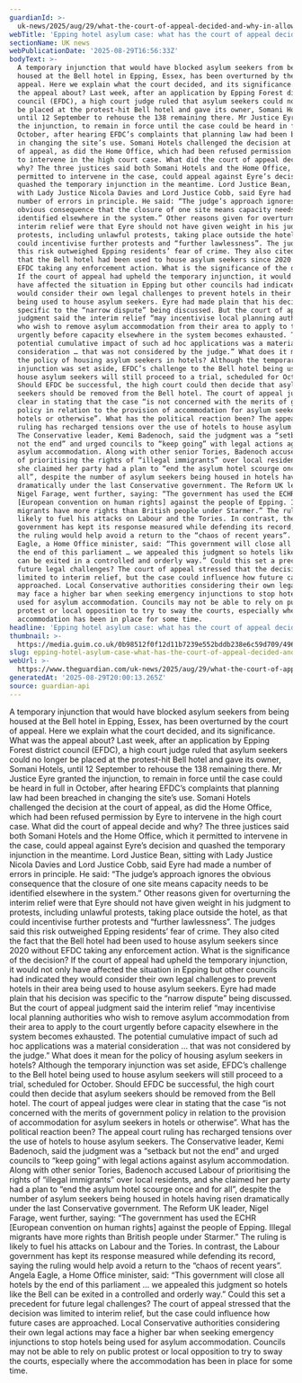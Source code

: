 ```yaml
---
guardianId: >-
  uk-news/2025/aug/29/what-the-court-of-appeal-decided-and-why-in-allowing-asylum-seekers-to-remain-at-epping-hotel
webTitle: 'Epping hotel asylum case: what has the court of appeal decided and why?'
sectionName: UK news
webPublicationDate: '2025-08-29T16:56:33Z'
bodyText: >-
  A temporary injunction that would have blocked asylum seekers from being
  housed at the Bell hotel in Epping, Essex, has been overturned by the court of
  appeal. Here we explain what the court decided, and its significance. What was
  the appeal about? Last week, after an application by Epping Forest district
  council (EFDC), a high court judge ruled that asylum seekers could no longer
  be placed at the protest-hit Bell hotel and gave its owner, Somani Hotels,
  until 12 September to rehouse the 138 remaining there. Mr Justice Eyre granted
  the injunction, to remain in force until the case could be heard in full in
  October, after hearing EFDC’s complaints that planning law had been breached
  in changing the site’s use. Somani Hotels challenged the decision at the court
  of appeal, as did the Home Office, which had been refused permission by Eyre
  to intervene in the high court case. What did the court of appeal decide and
  why? The three justices said both Somani Hotels and the Home Office, which it
  permitted to intervene in the case, could appeal against Eyre’s decision and
  quashed the temporary injunction in the meantime. Lord Justice Bean, sitting
  with Lady Justice Nicola Davies and Lord Justice Cobb, said Eyre had made a
  number of errors in principle. He said: “The judge’s approach ignores the
  obvious consequence that the closure of one site means capacity needs to be
  identified elsewhere in the system.” Other reasons given for overturning the
  interim relief were that Eyre should not have given weight in his judgment to
  protests, including unlawful protests, taking place outside the hotel, as that
  could incentivise further protests and “further lawlessness”. The judges said
  this risk outweighed Epping residents’ fear of crime. They also cited the fact
  that the Bell hotel had been used to house asylum seekers since 2020 without
  EFDC taking any enforcement action. What is the significance of the decision?
  If the court of appeal had upheld the temporary injunction, it would not only
  have affected the situation in Epping but other councils had indicated they
  would consider their own legal challenges to prevent hotels in their area
  being used to house asylum seekers. Eyre had made plain that his decision was
  specific to the “narrow dispute” being discussed. But the court of appeal
  judgment said the interim relief “may incentivise local planning authorities
  who wish to remove asylum accommodation from their area to apply to the court
  urgently before capacity elsewhere in the system becomes exhausted. The
  potential cumulative impact of such ad hoc applications was a material
  consideration … that was not considered by the judge.” What does it mean for
  the policy of housing asylum seekers in hotels? Although the temporary
  injunction was set aside, EFDC’s challenge to the Bell hotel being used to
  house asylum seekers will still proceed to a trial, scheduled for October.
  Should EFDC be successful, the high court could then decide that asylum
  seekers should be removed from the Bell hotel. The court of appeal judges were
  clear in stating that the case “is not concerned with the merits of government
  policy in relation to the provision of accommodation for asylum seekers in
  hotels or otherwise”. What has the political reaction been? The appeal court
  ruling has recharged tensions over the use of hotels to house asylum seekers.
  The Conservative leader, Kemi Badenoch, said the judgment was a “setback but
  not the end” and urged councils to “keep going” with legal actions against
  asylum accommodation. Along with other senior Tories, Badenoch accused Labour
  of prioritising the rights of “illegal immigrants” over local residents, and
  she claimed her party had a plan to “end the asylum hotel scourge once and for
  all”, despite the number of asylum seekers being housed in hotels having risen
  dramatically under the last Conservative government. The Reform UK leader,
  Nigel Farage, went further, saying: “The government has used the ECHR
  [European convention on human rights] against the people of Epping. Illegal
  migrants have more rights than British people under Starmer.” The ruling is
  likely to fuel his attacks on Labour and the Tories. In contrast, the Labour
  government has kept its response measured while defending its record, saying
  the ruling would help avoid a return to the “chaos of recent years”. Angela
  Eagle, a Home Office minister, said: “This government will close all hotels by
  the end of this parliament … we appealed this judgment so hotels like the Bell
  can be exited in a controlled and orderly way.” Could this set a precedent for
  future legal challenges? The court of appeal stressed that the decision was
  limited to interim relief, but the case could influence how future cases are
  approached. Local Conservative authorities considering their own legal actions
  may face a higher bar when seeking emergency injunctions to stop hotels being
  used for asylum accommodation. Councils may not be able to rely on public
  protest or local opposition to try to sway the courts, especially where the
  accommodation has been in place for some time.
headline: 'Epping hotel asylum case: what has the court of appeal decided and why?'
thumbnail: >-
  https://media.guim.co.uk/0b98512f0f12d11b7239e552bddb238e6c59d709/496_75_4483_3588/500.jpg
slug: epping-hotel-asylum-case-what-has-the-court-of-appeal-decided-and-why
webUrl: >-
  https://www.theguardian.com/uk-news/2025/aug/29/what-the-court-of-appeal-decided-and-why-in-allowing-asylum-seekers-to-remain-at-epping-hotel
generatedAt: '2025-08-29T20:00:13.265Z'
source: guardian-api
---
```

A temporary injunction that would have blocked asylum seekers from being housed at the Bell hotel in Epping, Essex, has been overturned by the court of appeal. Here we explain what the court decided, and its significance. What was the appeal about? Last week, after an application by Epping Forest district council (EFDC), a high court judge ruled that asylum seekers could no longer be placed at the protest-hit Bell hotel and gave its owner, Somani Hotels, until 12 September to rehouse the 138 remaining there. Mr Justice Eyre granted the injunction, to remain in force until the case could be heard in full in October, after hearing EFDC’s complaints that planning law had been breached in changing the site’s use. Somani Hotels challenged the decision at the court of appeal, as did the Home Office, which had been refused permission by Eyre to intervene in the high court case. What did the court of appeal decide and why? The three justices said both Somani Hotels and the Home Office, which it permitted to intervene in the case, could appeal against Eyre’s decision and quashed the temporary injunction in the meantime. Lord Justice Bean, sitting with Lady Justice Nicola Davies and Lord Justice Cobb, said Eyre had made a number of errors in principle. He said: “The judge’s approach ignores the obvious consequence that the closure of one site means capacity needs to be identified elsewhere in the system.” Other reasons given for overturning the interim relief were that Eyre should not have given weight in his judgment to protests, including unlawful protests, taking place outside the hotel, as that could incentivise further protests and “further lawlessness”. The judges said this risk outweighed Epping residents’ fear of crime. They also cited the fact that the Bell hotel had been used to house asylum seekers since 2020 without EFDC taking any enforcement action. What is the significance of the decision? If the court of appeal had upheld the temporary injunction, it would not only have affected the situation in Epping but other councils had indicated they would consider their own legal challenges to prevent hotels in their area being used to house asylum seekers. Eyre had made plain that his decision was specific to the “narrow dispute” being discussed. But the court of appeal judgment said the interim relief “may incentivise local planning authorities who wish to remove asylum accommodation from their area to apply to the court urgently before capacity elsewhere in the system becomes exhausted. The potential cumulative impact of such ad hoc applications was a material consideration … that was not considered by the judge.” What does it mean for the policy of housing asylum seekers in hotels? Although the temporary injunction was set aside, EFDC’s challenge to the Bell hotel being used to house asylum seekers will still proceed to a trial, scheduled for October. Should EFDC be successful, the high court could then decide that asylum seekers should be removed from the Bell hotel. The court of appeal judges were clear in stating that the case “is not concerned with the merits of government policy in relation to the provision of accommodation for asylum seekers in hotels or otherwise”. What has the political reaction been? The appeal court ruling has recharged tensions over the use of hotels to house asylum seekers. The Conservative leader, Kemi Badenoch, said the judgment was a “setback but not the end” and urged councils to “keep going” with legal actions against asylum accommodation. Along with other senior Tories, Badenoch accused Labour of prioritising the rights of “illegal immigrants” over local residents, and she claimed her party had a plan to “end the asylum hotel scourge once and for all”, despite the number of asylum seekers being housed in hotels having risen dramatically under the last Conservative government. The Reform UK leader, Nigel Farage, went further, saying: “The government has used the ECHR [European convention on human rights] against the people of Epping. Illegal migrants have more rights than British people under Starmer.” The ruling is likely to fuel his attacks on Labour and the Tories. In contrast, the Labour government has kept its response measured while defending its record, saying the ruling would help avoid a return to the “chaos of recent years”. Angela Eagle, a Home Office minister, said: “This government will close all hotels by the end of this parliament … we appealed this judgment so hotels like the Bell can be exited in a controlled and orderly way.” Could this set a precedent for future legal challenges? The court of appeal stressed that the decision was limited to interim relief, but the case could influence how future cases are approached. Local Conservative authorities considering their own legal actions may face a higher bar when seeking emergency injunctions to stop hotels being used for asylum accommodation. Councils may not be able to rely on public protest or local opposition to try to sway the courts, especially where the accommodation has been in place for some time.

